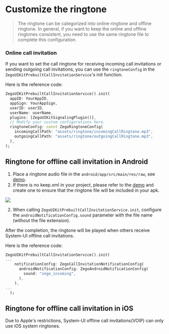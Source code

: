 # Customize the ringtone

> ​The ringtone can be categorized into online ringtone and offline ringtone. In general, if you want to keep the online and offline ringtones consistent, you need to use the same ringtone file to complete this configuration.

### Online call invitation


If you want to set the call ringtone for receiving incoming call invitations or sending outgoing call invitations, you can use the <code>ringtoneConfig</code> in the <code>ZegoUIKitPrebuiltCallInvitationService</code>'s init function.

Here is the reference code:

```dart
ZegoUIKitPrebuiltCallInvitationService().init(
  appID: YourAppID,
  appSign: YourAppSign,
  userID: userID,
  userName: userName,
  plugins: [ZegoUIKitSignalingPlugin()],
  // Modify your custom configurations here.
  ringtoneConfig: const ZegoRingtoneConfig(
    incomingCallPath: "assets/ringtone/incomingCallRingtone.mp3",
    outgoingCallPath: "assets/ringtone/outgoingCallRingtone.mp3",
  ),
);
```

## Ringtone for offline call invitation in Android


1. Place a ringtone audio file in the <code>android/app/src/main/res/raw</code>, see [demo](https://github.com/ZEGOCLOUD/zego_uikit_prebuilt_call_example_flutter/tree/master/call_with_offline_invitation/android/app/src/main/res/raw).
2. If there is no keep.xml in your project, please refer to the [demo](https://github.com/ZEGOCLOUD/zego_uikit_prebuilt_call_example_flutter/blob/master/call_with_offline_invitation/android/app/src/main/res/raw/keep.xml) and create one to ensure that the ringtone file will be included in your apk.

<Frame width="256" height="auto" caption="">
  <img src="https://media-resource.spreading.io/5fa3f99cda659c8c9f2907cbb0242e6c/workspace86/systemui_callring.jpeg" />
</Frame>


2. When calling <code>ZegoUIKitPrebuiltCallInvitationService.init</code>, configure the <code>androidNotificationConfig.sound</code> parameter with the file name &#40;without the file extension&#41;.

After the completion, the ringtone will be played when others receive System&#45;UI offline call invitations.

Here is the reference code:

```dart
ZegoUIKitPrebuiltCallInvitationService().init(
...
    notificationConfig: ZegoCallInvitationNotificationConfig(
      androidNotificationConfig: ZegoAndroidNotificationConfig(
        sound: "zego_incoming",
      ),
    ),
...
  );
```

## Ringtone for offline call invitation in iOS


Due to Apple's restrictions, System&#45;UI offline call invitations&#40;VOIP&#41; can only use iOS system ringtones.
